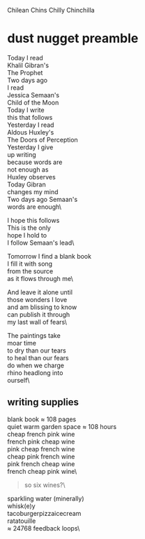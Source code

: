 Chilean Chins Chilly
Chinchilla

# dust nugget preamble

Today I read\
Khalil Gibran's\
The Prophet\
Two days ago\
I read\
Jessica Semaan's\
Child of the Moon\
Today I write\
this that follows\
Yesterday I read\
Aldous Huxley's\
The Doors of Perception\
Yesterday I give\
up writing\
because words are\
not enough as\
Huxley observes\
Today Gibran\
changes my mind\
Two days ago Semaan's\
words are enough\

I hope this follows\
This is the only\
hope I hold to\
I follow Semaan's lead\

Tomorrow I find a blank book\
I fill it with song\
from the source\
as it flows through me\

And leave it alone until\
those wonders I love\
and am blissing to know\
can publish it through\
my last wall of fears\

The paintings take\
moar time\
to dry than our tears \
to heal than our fears\
do when we charge\
rhino headlong into\
ourself\

## writing supplies

blank book ≈ 108 pages\
quiet warm garden space ≈ 108 hours\
cheap french pink wine\
french pink cheap wine\
pink cheap french wine\
cheap pink french wine\
pink french cheap wine\
french cheap pink wine\

> so six wines?\

sparkling water (minerally)\
whisk(e)y\
tacoburgerpizzaicecream\
ratatouille\
≈ 24768 feedback loops\
